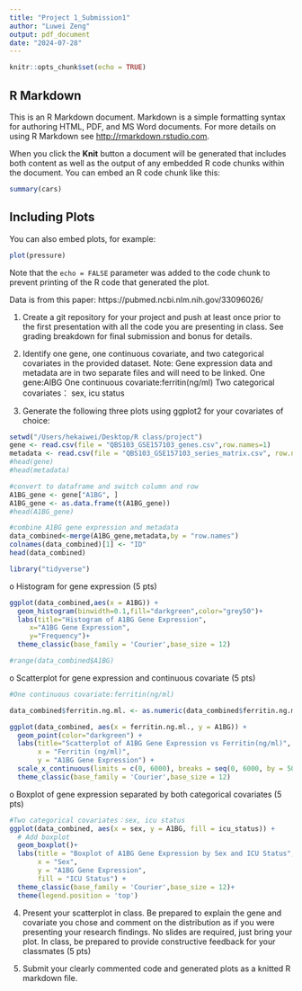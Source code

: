 ```yaml
---
title: "Project 1_Submission1"
author: "Luwei Zeng"
output: pdf_document
date: "2024-07-28"
---
```


```r
knitr::opts_chunk$set(echo = TRUE)
```

## R Markdown

This is an R Markdown document. Markdown is a simple formatting syntax for authoring HTML, PDF, and MS Word documents. For more details on using R Markdown see <http://rmarkdown.rstudio.com>.

When you click the **Knit** button a document will be generated that includes both content as well as the output of any embedded R code chunks within the document. You can embed an R code chunk like this:

```r
summary(cars)
```

## Including Plots

You can also embed plots, for example:

```r
plot(pressure)
```

Note that the `echo = FALSE` parameter was added to the code chunk to prevent printing of the R code that generated the plot.

Data is from this paper: https://pubmed.ncbi.nlm.nih.gov/33096026/

1. Create a git repository for your project and push at least once prior to the first presentation with all the code you are presenting in class. See grading breakdown for final submission and bonus for details.

2. Identify one gene, one continuous covariate, and two categorical covariates in the provided dataset. Note: Gene expression data and metadata are in two separate files and will need to be linked.
One gene:AIBG
One continuous covariate:ferritin(ng/ml)
Two categorical covariates： sex, icu status

3. Generate the following three plots using ggplot2 for your covariates of choice:
```r
setwd("/Users/hekaiwei/Desktop/R class/project")
gene <- read.csv(file = "QBS103_GSE157103_genes.csv",row.names=1)
metadata <- read.csv(file = "QBS103_GSE157103_series_matrix.csv", row.names = 1)
#head(gene)
#head(metadata)

#convert to dataframe and switch column and row
A1BG_gene <- gene["A1BG", ]
A1BG_gene <- as.data.frame(t(A1BG_gene))
#head(A1BG_gene)

#combine A1BG gene expression and metadata
data_combined<-merge(A1BG_gene,metadata,by = "row.names")
colnames(data_combined)[1] <- "ID"
head(data_combined)


```

```r
library("tidyverse")
```

o Histogram for gene expression (5 pts)
```r
ggplot(data_combined,aes(x = A1BG)) +
  geom_histogram(binwidth=0.1,fill="darkgreen",color="grey50")+
  labs(title="Histogram of A1BG Gene Expression",
     x="A1BG Gene Expression",
     y="Frequency")+
  theme_classic(base_family = 'Courier',base_size = 12)

#range(data_combined$A1BG)
```

o Scatterplot for gene expression and continuous covariate (5 pts)
```r
#One continuous covariate:ferritin(ng/ml)

data_combined$ferritin.ng.ml. <- as.numeric(data_combined$ferritin.ng.ml.)

ggplot(data_combined, aes(x = ferritin.ng.ml., y = A1BG)) +
  geom_point(color="darkgreen") +
  labs(title="Scatterplot of A1BG Gene Expression vs Ferritin(ng/ml)",
       x = "Ferritin (ng/ml)",
       y = "A1BG Gene Expression") +
  scale_x_continuous(limits = c(0, 6000), breaks = seq(0, 6000, by = 500)) +
  theme_classic(base_family = 'Courier',base_size = 12)

```

o Boxplot of gene expression separated by both categorical covariates (5 pts)
```r
#Two categorical covariates：sex, icu status
ggplot(data_combined, aes(x = sex, y = A1BG, fill = icu_status)) +
  # Add boxplot
  geom_boxplot()+
  labs(title = "Boxplot of A1BG Gene Expression by Sex and ICU Status",
       x = "Sex",
       y = "A1BG Gene Expression",
       fill = "ICU Status") +
  theme_classic(base_family = 'Courier',base_size = 12)+
  theme(legend.position = 'top')


```

4. Present your scatterplot in class. Be prepared to explain the gene and covariate you chose and comment on the distribution as if you were presenting your research findings. No slides are required, just bring your plot. In class, be prepared to provide constructive feedback for your classmates (5 pts)

5. Submit your clearly commented code and generated plots as a knitted R markdown file.
